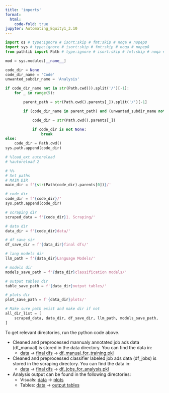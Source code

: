 ```yaml
---
title: 'imports'
format:
  html:
    code-fold: true
jupyter: Automating_Equity1_3.10
---
```


```python
import os # type:ignore # isort:skip # fmt:skip # noqa # nopep8
import sys # type:ignore # isort:skip # fmt:skip # noqa # nopep8
from pathlib import Path # type:ignore # isort:skip # fmt:skip # noqa # nopep8

mod = sys.modules[__name__]

code_dir = None
code_dir_name = 'Code'
unwanted_subdir_name = 'Analysis'

if code_dir_name not in str(Path.cwd()).split('/')[-1]:
    for _ in range(5):

        parent_path = str(Path.cwd().parents[_]).split('/')[-1]

        if (code_dir_name in parent_path) and (unwanted_subdir_name not in parent_path):

            code_dir = str(Path.cwd().parents[_])

            if code_dir is not None:
                break
else:
    code_dir = Path.cwd()
sys.path.append(code_dir)

# %load_ext autoreload
# %autoreload 2

# %%
# Set paths
# MAIN DIR
main_dir = f'{str(Path(code_dir).parents[0])}/'

# code_dir
code_dir = f'{code_dir}/'
sys.path.append(code_dir)

# scraping dir
scraped_data = f'{code_dir}1. Scraping/'

# data dir
data_dir = f'{code_dir}data/'

# df save sir
df_save_dir = f'{data_dir}final dfs/'

# lang models dir
llm_path = f'{data_dir}Language Models/'

# models dir
models_save_path = f'{data_dir}classification models/'

# output tables dir
table_save_path = f'{data_dir}output tables/'

# plots dir
plot_save_path = f'{data_dir}plots/'

# Make sure path exist and make dir if not
all_dir_list = [
    scraped_data, data_dir, df_save_dir, llm_path, models_save_path,
]

```

To get relevant directories, run the python code above.

* Cleaned and preprocessed mannualy annotated job ads data (df_manual) is stored in the data directory. You can find the data in:
  - [data](../data) &rarr; [final dfs](../data/final%20dfs/) &rarr; [df_manual_for_training.pkl](../data/final%20dfs/df_manual_for_training.pkl)
* Cleaned and preprocessed classifier labeled job ads data (df_jobs) is stored in the scraping directory. You can find the data in:
  - [data](../data) &rarr; [final dfs](../data/final%20dfs/) &rarr; [df_jobs_for_analysis.pkl](../data/final%20dfs/df_jobs_for_analysis.pkl)
* Analysis output can be found in the following directories:
    - Visuals: [data](../data) &rarr; [plots](../data/plots)
    - Tables: [data](../data) &rarr; [output tables](../data/output%20tables)
